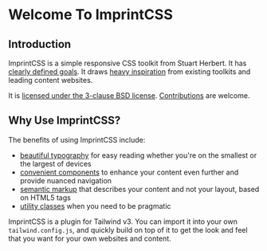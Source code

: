 
# Welcome To ImprintCSS

## Introduction

ImprintCSS is a simple responsive CSS toolkit from Stuart Herbert. It has [clearly defined goals](goals). It draws [heavy inspiration](inspirations) from existing toolkits and leading content websites.

It is [licensed under the 3-clause BSD license](license). [Contributions](contributions) are welcome.

## Why Use ImprintCSS?

The benefits of using ImprintCSS include:

* [beautiful typography](typography) for easy reading whether you're on the smallest or the largest of devices
* [convenient components](components) to enhance your content even further and provide nuanced navigation
* [semantic markup](structure) that describes your content and not your layout, based on HTML5 tags
* [utility classes](utilities) when you need to be pragmatic

ImprintCSS is a plugin for Tailwind v3. You can import it into your own `tailwind.config.js`, and quickly build on top of it to get the look and feel that you want for your own websites and content.
